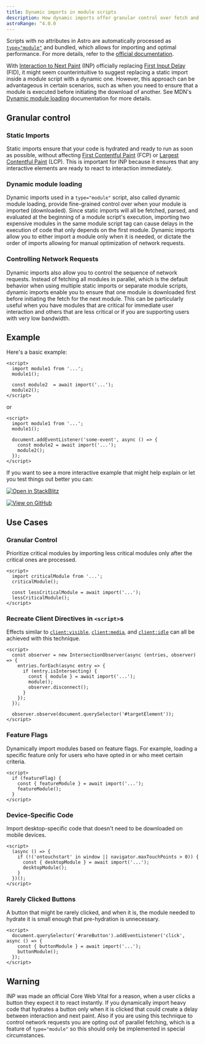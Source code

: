 ```yaml
---
title: Dynamic imports in module scripts
description: How dynamic imports offer granular control over fetch and execution order
astroRange: ^4.0.0
---
```


Scripts with no attributes in Astro are automatically processed as [`type="module"`](https://developer.mozilla.org/en-US/docs/Web/JavaScript/Guide/Modules) and bundled, which allows for importing and optimal performance. For more details, refer to the [official documentation](https://docs.astro.build/en/guides/client-side-scripts/#script-processing).

With [Interaction to Next Paint](https://web.dev/blog/inp-cwv-launch) (INP) officially replacing [First Input Delay](https://web.dev/articles/fid) (FID), it might seem counterintuitive to suggest replacing a static import inside a module script with a dynamic one. However, this approach can be advantageous in certain scenarios, such as when you need to ensure that a module is executed before initiating the download of another. See MDN's [Dynamic module loading](https://developer.mozilla.org/en-US/docs/Web/JavaScript/Guide/Modules#dynamic_module_loading) documentation for more details.

## Granular control

### Static Imports

Static imports ensure that your code is hydrated and ready to run as soon as possible, without affecting [First Contentful Paint](https://web.dev/articles/fcp) (FCP) or [Largest Contentful Paint](https://web.dev/articles/lcp) (LCP). This is important for INP because it ensures that any interactive elements are ready to react to interaction immediately.

### Dynamic module loading

Dynamic imports used in a `type="module"` script, also called dynamic module loading, provide fine-grained control over when your module is imported (downloaded). Since static imports will all be fetched, parsed, and evaluated at the beginning of a module script's execution, importing two expensive modules in the same module script tag can cause delays in the execution of code that only depends on the first module. Dynamic imports allow you to either import a module only when it is needed, or dictate the order of imports allowing for manual optimization of network requests.

### Controlling Network Requests

Dynamic imports also allow you to control the sequence of network requests. Instead of fetching all modules in parallel, which is the default behavior when using multiple static imports or separate module scripts, dynamic imports enable you to ensure that one module is downloaded first before initiating the fetch for the next module. This can be particularly useful when you have modules that are critical for immediate user interaction and others that are less critical or if you are supporting users with very low bandwidth.

## Example

Here's a basic example:


```astro
<script>
  import module1 from '...';
  module1();

  const module2  = await import('...');
  module2();
</script>
```

or

```astro
<script>
  import module1 from '...';
  module1();

  document.addEventListener('some-event', async () => {
    const module2 = await import('...');
    module2();
  });
</script>
```

If you want to see a more interactive example that might help explain or let you test things out better you can: 


[![Open in StackBlitz](https://developer.stackblitz.com/img/open_in_stackblitz.svg)](https://stackblitz.com/github/astrolicious/astro-tips.dev/tree/main/examples/script-tag-dynamic-imports)

[![View on GitHub](/view-on-github.svg)](https://github.com/astrolicious/astro-tips.dev/tree/main/examples/script-tag-dynamic-imports)


## Use Cases


### Granular Control
Prioritize critical modules by importing less critical modules only after the critical ones are processed.

```astro
<script>
  import criticalModule from '...';
  criticalModule();

  const lessCriticalModule = await import('...');
  lessCriticalModule();
</script>
```

### Recreate Client Directives in `<script>`s
Effects similar to [`client:visible`](https://docs.astro.build/en/reference/directives-reference/#clientvisible), [`client:media`](https://docs.astro.build/en/reference/directives-reference/#clientmedia), and [`client:idle`](https://docs.astro.build/en/reference/directives-reference/#clientidle) can all be achieved with this technique.

```astro
<script>
  const observer = new IntersectionObserver(async (entries, observer) => {
    entries.forEach(async entry => {
      if (entry.isIntersecting) {
        const { module } = await import('...');
        module();
        observer.disconnect();
      }
    });
  });

  observer.observe(document.querySelector('#targetElement'));
</script>

```

### Feature Flags
Dynamically import modules based on feature flags. For example, loading a specific feature only for users who have opted in or who meet certain criteria.

```astro
<script>
  if (featureFlag) {
    const { featureModule } = await import('...');
    featureModule();
  }
</script>
```

### Device-Specific Code
Import desktop-specific code that doesn't need to be downloaded on mobile devices.

```astro
<script>
  (async () => {
    if (!('ontouchstart' in window || navigator.maxTouchPoints > 0)) {
      const { desktopModule } = await import('...');
      desktopModule();
    }
  })();
</script>
```

### Rarely Clicked Buttons
A button that might be rarely clicked, and when it is, the module needed to hydrate it is small enough that pre-hydration is unnecessary.

```astro
<script>
  document.querySelector('#rareButton').addEventListener('click', async () => {
    const { buttonModule } = await import('...');
    buttonModule();
  });
</script>
```


## Warning

INP was made an official Core Web Vital for a reason, when a user clicks a button they expect it to react instantly. If you dynamically import heavy code that hydrates a button only when it is clicked that could create a delay between interaction and next paint. Also if you are using this technique to control network requests you are opting out of parallel fetching, which is a feature of `type="module"` so this should only be implemented in special circumstances.